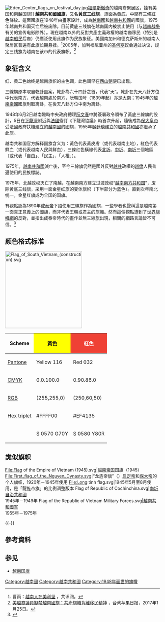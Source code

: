 {{Infobox flag
|Name = 越南共和國國旗
|Article =
|Nickname = 黃底三線旗（Cờ vàng ba sọc đỏ）<br>遺產與自由之旗（Lá cờ Tự do và Di sản）
|Image = Flag of South Vietnam.svg
|Use = 110000
|Proportion = 2:3
|Adoption = 1949年6月14日
|Designer = {{link-en|黎文第|Lê Văn Đệ}}
|Design = 
}}
{{Infobox flag
|Name = 越南共和國軍軍旗
|Article =
|Nickname = Quân lực Việt Nam Cộng hòa
|Image = Flag of the Republic of Vietnam Military Forces.svg
|Use =001000
|Proportion = 2:3
|Adoption = 1949年6月14日
|Designer = 
|Design = 
}}
[[File:Eden_Center_flags_on_festival_day.jpg|thumb]][[福爾斯徹奇_(維吉尼亞州)|福爾斯徹奇]]的越南裔聚居区{{link-en|Eden Center}}，挂有美国和[[越南共和国|南越]]国旗]]
'''越南共和國國旗'''，又名'''黄底三线旗'''，旗面為黃底，中間有三條紅色條紋。這面國旗在1948年由畫家{{link-en|黎文第|Lê Văn Đệ}}設計，成為[[越南國|越南國]]和[[越南共和國|越南共和國]]的國旗，1975年越南共和国灭亡后被废除。目前黄底三线旗在越南国内被禁止使用（与[[越南战争|越南战争]]有关的宣传电影除外）。現在越南以外的反對共產主義政權的越南裔移民（特别是[[越南船民|越南船民]]后裔）仍廣泛使用此旗作为民族象征。美國南加州和德克萨斯州的越南人聚居区普遍有此旗长期悬挂。<ref>曹雨：[http://news.ifeng.com/a/20150317/43355883_0.shtml 越南人在美利坚] {{Wayback|url=http://news.ifeng.com/a/20150317/43355883_0.shtml |date=20171231215520 }}，共识网。</ref>2005年，加利福尼亚州的[[聖荷西_(加利福尼亞州)|圣何塞]]议会通过决议，规定三线旗为越南在该市的代表旗帜。<ref>[https://tw.appledaily.com/new/realtime/20170125/1042974/ 美越裔議員擬禁越南國旗：共產旗幟背離移民精神] {{Wayback|url=https://tw.appledaily.com/new/realtime/20170125/1042974/ |date=20171231214220 }}，台湾苹果日报，2017年1月25日。</ref>

== 象征含义 ==
红、黄二色始终是越南旗帜的主色调，此色调早在[[西山朝|西山朝]]便已出现。

三線旗原本取自乾卦圖案，乾卦為六十四卦之首，代表“天”。乾卦在先天八卦方位中代表南方，代表越南處於南方，阮朝国号（1839年起）亦是[[大南|大南]]；1945年的[[越南帝國|越南帝國]]國旗則取离卦，在後天八卦方位中南为离卦。{{or}}

1948年6月2日越南臨時中央政府總理[[阮文春_(中將)|阮文春]]中將簽署政令頒布了黃底三線旗的設計，5日在[[下龍灣|下龍灣]]附近與[[法兰西第四共和国|法國]]簽訂《下龍灣協議》時首次升起，隨後成為[[保大皇帝|保大皇帝]]受法國政府扶植建立的[[越南國|越南國]]的國旗，1955年[[吳廷琰|吳廷琰]]建立的[[越南共和國|越南共和國]]亦繼承了此旗。

越南共和国官方解释国旗含义为：黃色代表黃皮膚（或代表越南土地），紅色代表鮮血（或代表越南人民與鮮血），三條红色橫線代表[[東京保護國|北圻]]、[[安南保護國|中圻]]、[[法属交趾支那|南圻]]三個地區（或代表「自由」、「民主」、「人權」）。

1975年，[[越南共和國|越南共和國]]滅亡後，至今三線旗仍然是國外反對[[越南共产党|越共]]政權的[[越僑|越僑]]人民普遍使用的民族標誌。

1975年，北越政权灭亡了南越，在越南南方建立过渡政权“[[越南南方共和国|越南南方共和国]]”，废除黄底三线旗，采用一面金星红旗的变体旗帜（下半部分为蓝色）。直到次年南北统一，金星红旗成为全国的国旗。

有觀點認為1890年[[成泰帝|成泰帝]]下詔使用三線旗作為國旗，一些學者也聲稱這是越南第一面真正意義上的國旗，而非代表王朝或君主的旗幟。然而這個觀點遭到了[[世界旗幟網|世界旗幟網]]的反對，並指出成泰帝時代的畫作並無三線旗出現，相關的網路言論皆不可信。<ref>{{cite web |url=https://www.fotw.info/flags/vn-south.html |title=Republic of Viet Nam (South Viet Nam) |publisher=Flags of the World |accessdate=2021-08-19 |archive-date=2021-11-14 |archive-url=https://web.archive.org/web/20211114162715/https://www.fotw.info/flags/vn-south.html |dead-url=no }}</ref>

== 颜色格式标准 ==
[[File:Flag_of_South_Vietnam_(construction).svg|250px]]
{{clear left}}
{| class="wikitable" style="width:40%;"
|-
! Scheme
! style="background:#FFFF00" title="#FFFF00" | 黃色
! style="background:#EF4135;color:white;" title="#EF4135" | 紅色
|-
| [[彩通|Pantone]]
| Yellow 116{{Citation needed|date=December 2013}}
| Red 032{{Citation needed|date=December 2013}}
|-
| [[印刷四分色模式|CMYK]]
| 0.0.100.0{{Citation needed|date=December 2013}}
| 0.90.86.0{{Citation needed|date=December 2013}}
|-
| [[三原色光模式|RGB]]
| (255,255,0){{Citation needed|date=December 2013}}
| (250,60,50){{Citation needed|date=December 2013}}
|-
| [[网页颜色|Hex triplet]]
| #FFFF00{{Citation needed|date=December 2013}}
| #EF4135{{Citation needed|date=December 2013}}
|-
| {{tsl|en|Natural Color System|自然色彩系統|NCS}}
| S 0570 G70Y{{Citation needed|date=December 2013}}
| S 0580 Y80R{{Citation needed|date=December 2013}}
|}

==类似旗帜==
<gallery>
File:Flag of the Empire of Vietnam (1945).svg|[[越南帝国|越南帝国]]国旗（1945）
File:First_flag_of_the_Nguyen_Dynasty.svg|“龙旌帝旗”（{{lang|vi|Long tinh Đế kỳ}}）[[启定帝|启定帝]]和[[保大帝|保大帝]]的个人旗帜，1920年－1945年使用
File:Long tinh flag.svg|1945年5月至8月使用，是「龍旌帝旗」的比例调整版本
Flag of Republic of Cochinchina.svg|[[南圻自治共和國|南圻自治共和國]]<br>1945年－1949年
Flag of the Republic of Vietnam Military Forces.svg|[[越南共和國军|越南共和國军]]<br>1955年－1975年
</gallery>
{{-}}

==參考資料==
{{reflist}}
== 参见 ==
* [[越南国旗|越南国旗]]

[[Category:越南國|Category:越南國]]
[[Category:越南共和國|Category:越南共和國]]
[[Category:1948年面世的旗幟|Category:1948年面世的旗幟]]